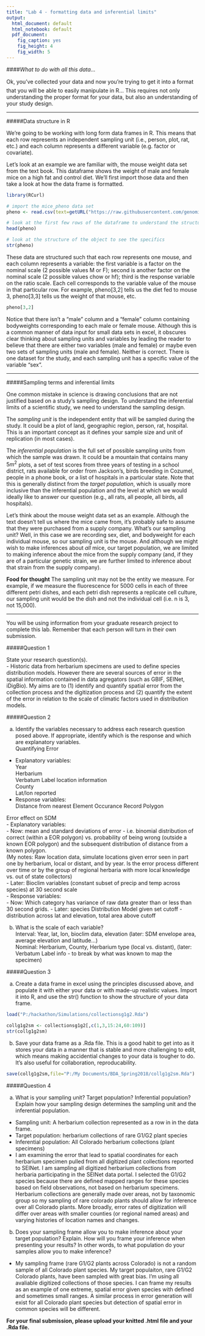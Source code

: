 ```yaml
---
title: "Lab 4 - formatting data and inferential limits"
output:
  html_document: default
  html_notebook: default
  pdf_document:
    fig_caption: yes
    fig_height: 4
    fig_width: 5
---
```


####*What to do with all this data...*

Ok, you've collected your data and now you're trying to get it into a format that you will be able to easily manipulate in R... This requires not only understanding the proper format for your data, but also an understanding of your study design.

****

#####Data structure in R

We're going to be working with long form data frames in R. This means that each row represents an independent sampling unit (i.e., person, plot, rat, etc.) and each column represents a different variable (e.g. factor or covariate).  

Let's look at an example we are familiar with, the mouse weight data set from the text book. This dataframe shows the weight of male and female mice on a high fat and control diet. We'll first import those data and then take a look at how the data frame is formatted. 

```r
library(RCurl)

# import the mice_pheno data set
pheno <- read.csv(text=getURL("https://raw.githubusercontent.com/genomicsclass/dagdata/master/inst/extdata/mice_pheno.csv"))  #read.csv("mice_pheno.csv")

# look at the first few rows of the dataframe to understand the structure
head(pheno)

# look at the structure of the object to see the specifics
str(pheno)
```

These data are structured such that each row represents one mouse, and each column represents a variable: the first variable is a factor on the nominal scale (2 possible values M or F); second is another factor on the nominal scale (2 possible values chow or hf); third is the response variable on the ratio scale. Each cell corresponds to the variable value of the mouse in that particular row. For example, pheno[3,2] tells us the diet fed to mouse 3, pheno[3,3] tells us the weight of that mouse, etc.

```r
pheno[3,2]
```

Notice that there isn't a "male" column and a "female" column containing bodyweights corresponding to each male or female mouse. Although this is a common manner of data input for small data sets in excel, it obscures clear thinking about sampling units and variables by leading the reader to believe that there are either two variables (male and female) or maybe even two sets of sampling units (male and female). Neither is correct. There is one dataset for the study, and each sampling unit has a specific value of the variable "sex".

***

#####Sampling terms and inferential limits

One common mistake in science is drawing conclusions that are not justified based on a study's sampling design. To understand the inferential limits of a scientific study, we need to understand the sampling design. 

The *sampling unit* is the independent entity that will be sampled during the study. It could be a plot of land, geographic region, person, rat, hospital. This is an important concept as it defines your sample size and unit of replication (in most cases). 

The *inferential population* is the full set of possible sampling units from which the sample was drawn. It could be a mountain that contains many $5m^2$ plots, a set of test scores from three years of testing in a school district, rats available for order from Jackson's, birds breeding in Cozumel, people in a phone book, or a list of hospitals in a particular state. Note that this is generally distinct from the *target population*, which is usually more inclusive than the inferential population and the level at which we would ideally like to answer our question (e.g., all rats, all people, all birds, all hospitals). 

Let's think about the mouse weight data set as an example. Although the text doesn't tell us where the mice came from, it's probably safe to assume that they were purchased from a supply company. What's our sampling unit? Well, in this case we are recording sex, diet, and bodyweight for each individual mouse, so our sampling unit is the mouse. And although we might wish to make inferences about *all* mice, our target population, we are limited to making inference about the mice from the supply company (and, if they are of a particular genetic strain, we are further limited to inference about that strain from the supply company).

**Food for thought** The sampling unit may not be the entity we measure. For example, if we measure the fluorescence for 5000 cells in each of three different petri dishes, and each petri dish represents a replicate cell culture, our sampling unit would be the dish and not the individual cell (i.e. n is 3, not 15,000). 

****

You will be using information from your graduate research project to complete this lab. Remember that each person will turn in their own submission.

#####Question 1

State your research question(s).   
  - Historic data from herbarium specimens are used to define species distribution models. However there are several sources of error in the spatial information contained in data agregators (such as GBIF, SEINet, iDigBio). My aims are to (1) identify and quantify spatial error from the collection process and the digitization process and (2) quantify the extent of the error in relation to the scale of climatic factors used in distribution models.   

#####Question 2

a) Identify the variables necessary to address each research question posed above. If appropriate, identify which is the response and which are explanatory variables.  
Quantifying Error 
  - Explanatory variables:     
    Year    
    Herbarium  
    Verbatum Label location information   
    County  
    Lat/lon reported   
  - Response variables:   
    Distance from nearest Element Occurance Record Polygon
   
Error effect on SDM    
  - Explanatory variables:  
    - Now: mean and standard deviations of error - i.e. binomial distribution of correct (within a EOR polygon) vs. probability of being wrong (outside a known EOR polygon) and the subsequent distribution of distance from a known polygon.   
    (My notes: Raw location data, simulate locations given error seen in part one by herbarium, local or distant, and by year. Is the error process different over time or by the group of regional herbaria with more local knowledge vs. out of state collectors)    
    - Later: Bioclim variables (constant subset of precip and temp across species) at 30 second scale   
  - Response variables:  
    - Now: Which category has variance of raw data greater than or less than 30 second grids. 
    - Later: species Distribution Model given set cutoff - distribution across lat and elevation, total area above cutoff
    
    

b) What is the scale of each variable?  
Interval: Year, lat, lon, bioclim data, elevation (later: SDM envelope area, average elevation and latitude...)  
Nominal: Herbarium, County, Herbarium type (local vs. distant), (later: Verbatum Label info - to break by what was known to map the specimen) 

#####Question 3

a) Create a data frame in excel using the principles discussed above, and populate it with either your data or with made-up realistic values. Import it into R, and use the str() function to show the structure of your data frame.  
```r
load("P:/hackathon/Simulations/collectionsg1g2.Rda")

collg1g2sm <- collectionsg1g2[,c(1,3,15:24,60:109)]
str(collg1g2sm)

``` 

b) Save your data frame as a .Rda file. This is a good habit to get into as it stores your data in a manner that is stable and more challenging to edit, which means making accidential changes to your data is tougher to do. It's also useful for collaboration, reproducability.
```r
save(collg1g2sm,file="P:/My Documents/BDA_Spring2018/collg1g2sm.Rda")

```


#####Question 4

a) What is your sampling unit? Target population? Inferential population? Explain how your sampling design determines the sampling unit and the inferential population.  
  - Sampling unit: A herbarium collection represented as a row in in the data frame. 
  - Target population: herbarium collections of rare G1/G2 plant species  
  - Inferential population: All Colorado herbarium collections (plant specimens)  
  - I am examining the error that lead to spatial coordinates for each herbarium specimen pulled from all digitized plant collections reported to SEINet. I am sampling all digitized herbarium collections from herbaria participating in the SEINet data portal. I selected the G1/G2 species because there are defined mapped ranges for these species based on field observations, not based on herbarium specimens. Herbarium collections are generally made over areas, not by taxonomic group so my sampling of rare colorado plants should allow for inference over all Colorado plants. More broadly, error rates of digitization will differ over areas with smaller counties (or regional named areas) and varying histories of location names and changes.     

b) Does your sampling frame allow you to make inference about your target population? Explain. How will you frame your inference when presenting your results? In other words, to what population do your samples allow you to make inference?   
  - My sampling frame (rare G1/G2 plants across Colorado) is not a random sample of all Colorado plant species. My target populaiton, rare G1/G2 Colorado plants, have been sampled with great bias. I'm using all avaliable digitized collections of those species. I can frame my results as an example of one extreme, spatial error given species with defined and sometimes small ranges. A similar process in error generation will exist for all Colorado plant species but detection of spatial error in common species will be different. 


**For your final submission, please upload your knitted .html file and your .Rda file.**

